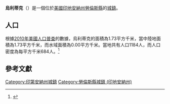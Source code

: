{{noteTA
|G1=USState
|G2=地名
|G3=Unit
}}
{{Infobox settlement
|name            = 烏利蒂克
|native_name = Oolitic
|settlement_type          = [[鎮|城鎮]]
|image_skyline            = Oolitic, Indiana.jpg
|imagesize                = 250px
|image_map                = Lawrence County Indiana Incorporated and Unincorporated areas Oolitic Highlighted 1856682.svg
|mapsize                  = 250px
|subdivision_type         = [[世界政區索引|國家]]
|subdivision_type1        = [[美国州份|州份]]
|subdivision_type2        = [[印地安納州行政區劃|縣]]
|subdivision_name         = [[美国|美国]]
|subdivision_name1        = [[印地安納州|印地安納州]]
|subdivision_name2        = [[勞倫斯縣_(印地安納州)|勞倫斯縣]]
|elevation_ft             = 600
|elevation_m              = 183
|timezone                 = [[北美东部时区|CST]]
|area_total_km2           = 1.73
|area_land_km2            = 1.73
|area_water_km2           = 0.00
|area_total_sq_mi         = 
|area_land_sq_mi          = 
|area_water_sq_mi         = 
|population_as_of         = [[2010年美國人口普查|2010]]
|population_footnotes     = 
|population_total         = 1184
|population_density_km2   = auto
|population_density_sq_mi = auto
|utc_offset               = -5
|coordinates              = {{coord|38|53|44|N|86|31|29|W|display=inline,title}}
| coor_pinpoint           = 
| coordinates_footnotes   = 
|timezone_DST             = EDT
|utc_offset_DST           = -4
|postal_code_type         = [[美國郵區編號|郵區編號]]
|postal_code              = 47351
|area_code                = {{link-en|电话区号219|Area code 219|219}}
|blank_name = [[地名信息系统|GNIS ID]]
|blank_info = 451301<ref name="GNIS">{{cite gnis|451301|Oolitic}}</ref>
}}
'''烏利蒂克'''（{{lang-en|Oolitic}}）是一個位於[[美國|美國]][[印地安納州|印地安納州]][[勞倫斯縣_(印地安納州)|勞倫斯縣]]的[[鎮|城鎮]]。

== 人口 ==
根據[[2010年美國人口普查|2010年美國人口普查]]的數據，烏利蒂克的面積為1.73平方千米，當中陸地面積為1.73平方千米，而水域面積為0.00平方千米。當地共有人口1184人，而人口密度為每平方千米684人。<ref name="GR8">{{cite web|url=http://factfinder2.census.gov|publisher=[[美国人口调查局|美国人口调查局]]|accessdate=2011-05-14|title=American FactFinder|archive-date=2013-09-11|archive-url=https://web.archive.org/web/20130911234518/http://factfinder2.census.gov/|dead-url=no}}</ref>

== 參考文獻 ==
{{reflist}}
{{勞倫斯縣 (印地安納州)}}
{{Indiana-geo-stub}}
{{DEFAULTSORT:Oolitic, Indiana}}
[[Category:印第安納州城鎮|Category:印第安納州城鎮]]
[[Category:勞倫斯縣城鎮_(印地安納州)|Category:勞倫斯縣城鎮 (印地安納州)]]